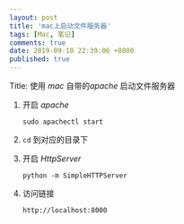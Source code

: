 ```yaml
---
layout: post
title: 'mac上启动文件服务器'
tags: [Mac, 笔记]
comments: true
date: 2019-09-10 22:39:06 +0800
published: true
---
```


Title: 使用 *mac* 自带的*apache* 启动文件服务器

1. 开启 *apache*

    `sudo apachectl start`

2. `cd` 到对应的目录下
3. 开启 *HttpServer*

    `python -m SimpleHTTPServer`

4. 访问链接

    `http://localhost:8000`
